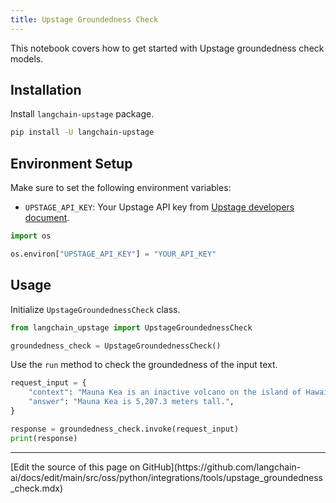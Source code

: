 ```yaml
---
title: Upstage Groundedness Check
---
```


This notebook covers how to get started with Upstage groundedness check models.

## Installation

Install `langchain-upstage` package.

```bash
pip install -U langchain-upstage
```

## Environment Setup

Make sure to set the following environment variables:

- `UPSTAGE_API_KEY`: Your Upstage API key from [Upstage developers document](https://developers.upstage.ai/docs/getting-started/quick-start).

```python
import os

os.environ["UPSTAGE_API_KEY"] = "YOUR_API_KEY"
```

## Usage

Initialize `UpstageGroundednessCheck` class.

```python
from langchain_upstage import UpstageGroundednessCheck

groundedness_check = UpstageGroundednessCheck()
```

Use the `run` method to check the groundedness of the input text.

```python
request_input = {
    "context": "Mauna Kea is an inactive volcano on the island of Hawai'i. Its peak is 4,207.3 m above sea level, making it the highest point in Hawaii and second-highest peak of an island on Earth.",
    "answer": "Mauna Kea is 5,207.3 meters tall.",
}

response = groundedness_check.invoke(request_input)
print(response)
```

---

<Callout icon="pen-to-square" iconType="regular">
  [Edit the source of this page on GitHub](https://github.com/langchain-ai/docs/edit/main/src/oss/python/integrations/tools/upstage_groundedness_check.mdx)
</Callout>

